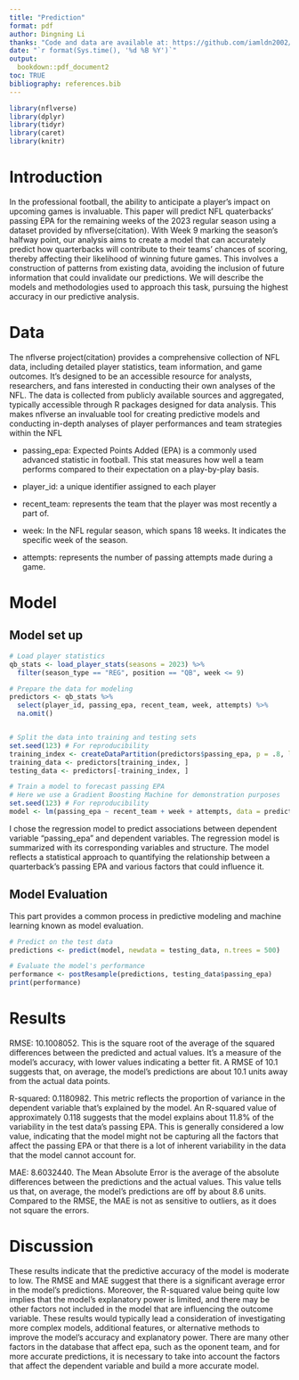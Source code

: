 ```yaml
---
title: "Prediction"
format: pdf
author: Dingning Li
thanks: "Code and data are available at: https://github.com/iamldn2002/prediction"
date: "`r format(Sys.time(), '%d %B %Y')`"
output:
  bookdown::pdf_document2
toc: TRUE
bibliography: references.bib
---
```


```r
library(nflverse)
library(dplyr)  
library(tidyr)
library(caret)    
library(knitr)
```

# Introduction
In the professional football, the ability to anticipate a player’s impact on upcoming games is invaluable. This paper will predict NFL quaterbacks’ passing EPA for the remaining weeks of the 2023 regular season using a dataset provided by nflverse(citation). With Week 9 marking the season's halfway point, our analysis aims to create a  model that can accurately predict how quarterbacks will contribute to their teams' chances of scoring, thereby affecting their likelihood of winning future games. This involves a construction of patterns from existing data, avoiding the inclusion of future information that could invalidate our predictions. We will describe the models and methodologies used to approach this task,  pursuing the highest accuracy in our predictive analysis.

# Data
The nflverse project(citation) provides a comprehensive collection of NFL data, including detailed player statistics, team information, and game outcomes. It's designed to be an accessible resource for analysts, researchers, and fans interested in conducting their own analyses of the NFL. The data is collected from publicly available sources and aggregated, typically accessible through R packages designed for data analysis. This makes nflverse an invaluable tool for creating predictive models and conducting in-depth analyses of player performances and team strategies within the NFL

- passing_epa: Expected Points Added (EPA) is a commonly used advanced statistic in football. This stat measures how well a team performs compared to their expectation on a play-by-play basis. 

- player_id: a unique identifier assigned to each player

- recent_team: represents the team that the player was most recently a part of.

- week: In the NFL regular season, which spans 18 weeks. It indicates the specific week of the season.

- attempts: represents the number of passing attempts made during a game.


# Model
## Model set up
```r
# Load player statistics
qb_stats <- load_player_stats(seasons = 2023) %>%
  filter(season_type == "REG", position == "QB", week <= 9)

# Prepare the data for modeling
predictors <- qb_stats %>%
  select(player_id, passing_epa, recent_team, week, attempts) %>%
  na.omit()


# Split the data into training and testing sets
set.seed(123) # For reproducibility
training_index <- createDataPartition(predictors$passing_epa, p = .8, list = FALSE)
training_data <- predictors[training_index, ]
testing_data <- predictors[-training_index, ]

# Train a model to forecast passing EPA
# Here we use a Gradient Boosting Machine for demonstration purposes
set.seed(123) # For reproducibility
model <- lm(passing_epa ~ recent_team + week + attempts, data = predictors)

```

I chose the regression model to predict associations between dependent variable “passing_epa” and dependent variables. The regression model is summarized with its corresponding variables and structure. The model reflects a statistical approach to quantifying the relationship between a quarterback's passing EPA and various factors that could influence it.

\begin{equation}
Y = \beta_0 + \beta_1 T + \beta_2 W + \beta_3 A + \varepsilon
\end{equation}

\begin{itemize}
    \item $Y$ represents the dependent variable \texttt{passing\_epa}.
    \item $T$ represents the independent variable ``recent\_team''. Note that if \texttt{recent\_team} is a categorical variable with multiple levels, you would need to expand this into multiple terms, $\beta_{1i} T_i$, where $i$ indexes the levels of the categorical variable.
    \item $W$ represents the independent variable ``week''.
    \item $A$ represents the independent variable ``attempts''.
    \item $\beta_0, \beta_1, \beta_2, \beta_3$ are the coefficients for the corresponding independent variables.
    \item $\varepsilon$ represents the error term.
\end{itemize}


## Model Evaluation
This part provides a common process in predictive modeling and machine learning known as model evaluation.
```r
# Predict on the test data
predictions <- predict(model, newdata = testing_data, n.trees = 500)

# Evaluate the model's performance
performance <- postResample(predictions, testing_data$passing_epa)
print(performance)
```

# Results
RMSE: 10.1008052. This is the square root of the average of the squared differences between the predicted and actual values. It's a measure of the model's accuracy, with lower values indicating a better fit. A RMSE of 10.1 suggests that, on average, the model's predictions are about 10.1 units away from the actual data points.

R-squared: 0.1180982. This metric reflects the proportion of variance in the dependent variable that's explained by the model. An R-squared value of approximately 0.118 suggests that the model explains about 11.8% of the variability in the test data's passing EPA. This is generally considered a low value, indicating that the model might not be capturing all the factors that affect the passing EPA or that there is a lot of inherent variability in the data that the model cannot account for.

MAE: 8.6032440. The Mean Absolute Error is the average of the absolute differences between the predictions and the actual values. This value tells us that, on average, the model's predictions are off by about 8.6 units. Compared to the RMSE, the MAE is not as sensitive to outliers, as it does not square the errors.

# Discussion
These results indicate that the predictive accuracy of the model is moderate to low. The RMSE and MAE suggest that there is a significant average error in the model's predictions. Moreover, the R-squared value being quite low implies that the model's explanatory power is limited, and there may be other factors not included in the model that are influencing the outcome variable. These results would typically lead a consideration of investigating more complex models, additional features, or alternative methods to improve the model's accuracy and explanatory power. There are many other factors in the database that affect epa, such as the oponent team, and for more accurate predictions, it is necessary to take into account the factors that affect the dependent variable and build a more accurate model.
